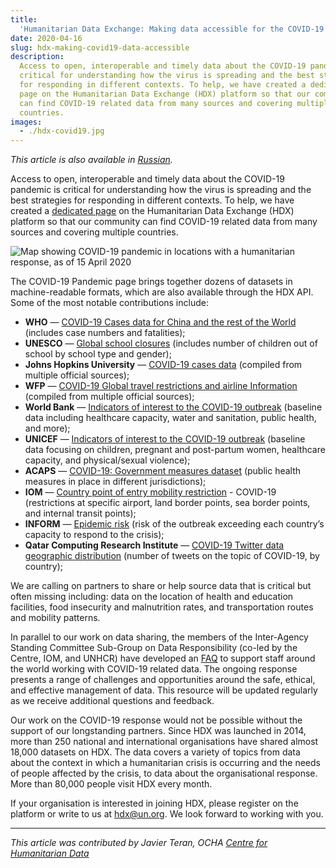 ```yaml
---
title:
  'Humanitarian Data Exchange: Making data accessible for the COVID-19 pandemic'
date: 2020-04-16
slug: hdx-making-covid19-data-accessible
description:
  Access to open, interoperable and timely data about the COVID-19 pandemic is
  critical for understanding how the virus is spreading and the best strategies
  for responding in different contexts. To help, we have created a dedicated
  page on the Humanitarian Data Exchange (HDX) platform so that our community
  can find COVID-19 related data from many sources and covering multiple
  countries.
images:
  - ./hdx-covid19.jpg
---
```



_This article is also available in [Russian](./ru.pdf)._

Access to open, interoperable and timely data about the COVID-19 pandemic is
critical for understanding how the virus is spreading and the best strategies
for responding in different contexts. To help, we have created a
[dedicated page](https://data.humdata.org/event/covid-19) on the Humanitarian
Data Exchange (HDX) platform so that our community can find COVID-19 related
data from many sources and covering multiple countries.

<Box mb={3}>
  <Link href="https://data.humdata.org/visualization/covid19/">
    <Img
      fluid={props.images[0]}
      title="COVID-19 pandemic in locations with a humanitarian response, as of 15 April 2020"
      alt="Map showing COVID-19 pandemic in locations with a humanitarian response, as of 15 April 2020"
    />
  </Link>
</Box>

The COVID-19 Pandemic page brings together dozens of datasets in
machine-readable formats, which are also available through the HDX API. Some of
the most notable contributions include:

- **WHO** —
  [COVID-19 Cases data for China and the rest of the World](https://data.humdata.org/dataset/coronavirus-covid-19-cases-data-for-china-and-the-rest-of-the-world)
  \(includes case numbers and fatalities\);
- **UNESCO** —
  [Global school closures](https://data.humdata.org/dataset/global-school-closures-covid19)
  \(includes number of children out of school by school type and gender\);
- **Johns Hopkins University** —
  [COVID-19 cases data](https://data.humdata.org/dataset/novel-coronavirus-2019-ncov-cases)
  (compiled from multiple official sources);
- **WFP** —
  [COVID-19 Global travel restrictions and airline Information](https://data.humdata.org/dataset/covid-19-global-travel-restrictions-and-airline-information)
  (compiled from multiple official sources);
- **World Bank** —
  [Indicators of interest to the COVID-19 outbreak](https://data.humdata.org/dataset/world-bank-indicators-of-interest-to-the-covid-19-outbreak)
  (baseline data including healthcare capacity, water and sanitation, public
  health, and more);
- **UNICEF** —
  [Indicators of interest to the COVID-19 outbreak](https://data.humdata.org/dataset/unicef-indicators-of-interest-to-the-covid-19-outbreak)
  (baseline data focusing on children, pregnant and post-partum women,
  healthcare capacity, and physical/sexual violence);
- **ACAPS** —
  [COVID-19: Government measures dataset](https://data.humdata.org/dataset/acaps-covid19-government-measures-dataset)
  (public health measures in place in different jurisdictions);
- **IOM** —
  [Country point of entry mobility restriction](https://data.humdata.org/dataset/country-point-of-entry-mobility-restriction-covid-19-iom-dtm) -
  COVID-19 (restrictions at specific airport, land border points, sea border
  points, and internal transit points);
- **INFORM** —
  [Epidemic risk](https://data.humdata.org/dataset/inform-epidemic-risk) (risk
  of the outbreak exceeding each country’s capacity to respond to the crisis);
- **Qatar Computing Research Institute** —
  [COVID-19 Twitter data geographic distribution](https://data.humdata.org/dataset/covid-19-twitter-data-geographic-distribution)
  (number of tweets on the topic of COVID-19, by country);

We are calling on partners to share or help source data that is critical but
often missing including: data on the location of health and education
facilities, food insecurity and malnutrition rates, and transportation routes
and mobility patterns.

In parallel to our work on data sharing, the members of the Inter-Agency
Standing Committee Sub-Group on Data Responsibility (co-led by the Centre, IOM,
and UNHCR) have developed an
[FAQ](https://centre.humdata.org/faq-on-data-responsibility-in-the-covid-19-response/)
to support staff around the world working with COVID-19 related data. The
ongoing response presents a range of challenges and opportunities around the
safe, ethical, and effective management of data. This resource will be updated
regularly as we receive additional questions and feedback.

Our work on the COVID-19 response would not be possible without the support of
our longstanding partners. Since HDX was launched in 2014, more than 250
national and international organisations have shared almost 18,000 datasets on
HDX. The data covers a variety of topics from data about the context in which a
humanitarian crisis is occurring and the needs of people affected by the crisis,
to data about the organisational response. More than 80,000 people visit HDX
every month.

If your organisation is interested in joining HDX, please register on the
platform or write to us at [hdx@un.org](mailto:hdx@un.org). We look forward to
working with you.

---

_This article was contributed by Javier Teran, OCHA
[Centre for Humanitarian Data](https://centre.humdata.org/)_
